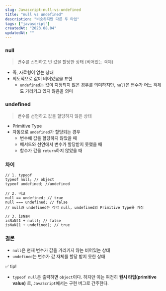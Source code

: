 ```yaml
---
slug: Javascript-null-vs-undefined
title: "null vs undefined"
description: "비슷하지만 다른 두 타입"
tags: ["javascript"]
createdAt: "2023.08.04"
updatedAt: ""
---
```


### null

> 변수를 선언하고 빈 값을 할당한 상태 (비어있는 객체)

- 즉, 자료형이 없는 상태
- 의도적으로 값이 비어있음을 표현
  - `undefined`는 값이 지정되지 않은 경우를 의미하지만, `null`은 변수가 어느 객체도 가리키고 있지 않음을 의미

### undefined

> 변수를 선언하고 값을 할당하지 않은 상태

- Primitive Type
- 자동으로 `undefined`가 할당되는 경우
  - 변수에 값을 할당하지 않았을 때
  - 메서드와 선언에서 변수가 할당받지 못했을 때
  - 함수가 값을 `return`하지 않았을 때

### 차이

```tsx showLineNumbers
// 1. typeof
typeof null; // object
typeof undefined; //undefined

// 2. 비교
null == undefined; // true
null === undefined; // false
// null과 undefined는 각각 null, undefined의 Primitive Type을 가짐

// 3. isNaN
isNaN(1 + null); // false
isNaN(1 + undefined); // true
```

### 결론

- `null`은 현재 변수가 값을 가리키지 않는 비어있는 상태
- `undefined`는 변수가 값 자체를 할당 받지 못한 상태

✅ tip!

- `typeof null`은 출력하면 `object`이다. 하지만 이는 여전히 **원시 타입(primitive value)** 로, `JavaScript`에서는 구현 버그로 간주한다.
